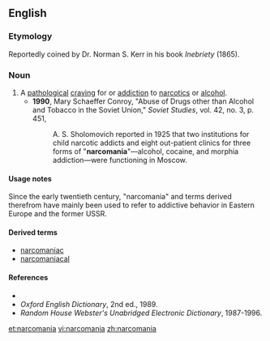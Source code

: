 ==English==

===Etymology===
Reportedly coined by Dr. Norman S. Kerr in his book ''Inebriety'' (1865).

===Noun===
{{en-noun|-}}

# A [[pathological]] [[craving]] for or [[addiction]] to [[narcotics]] or [[alcohol]].
#*'''1990''', Mary Schaeffer Conroy, "Abuse of Drugs other than Alcohol and Tobacco in the Soviet Union," ''Soviet Studies'', vol. 42, no. 3, p. 451,
#*:A. S. Sholomovich reported in 1925 that two institutions for child narcotic addicts and eight out-patient clinics for three forms of "'''narcomania'''"—alcohol, cocaine, and morphia addiction—were functioning in Moscow.

====Usage notes====
Since the early twentieth century, "narcomania" and terms derived therefrom have mainly been used to refer to addictive behavior in Eastern Europe and the former USSR.

====Derived terms====
*[[narcomaniac]]
*[[narcomaniacal]]

====References====
*{{R:Dictionary.com}}
*''Oxford English Dictionary'', 2nd ed., 1989.
*''Random House Webster's Unabridged Electronic Dictionary'', 1987-1996.

[[et:narcomania]]
[[vi:narcomania]]
[[zh:narcomania]]